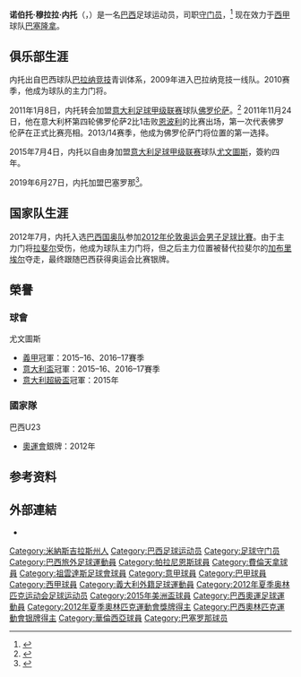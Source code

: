 {{noteta|G1=足球|G2=意甲|G3=南美球會|G4=uefa|G5=fcbarcelona
|T=zh-hans:内托;zh-hk:尼圖;zh-tw:内托;
|1=zh-hans:内托;zh-hk:尼圖;zh-tw:内托;
|2=zh-hans:加布里埃尔;zh-hk:基比爾;zh-tw:加布裡埃爾;
}}
{{Infobox football biography 
| name = 内托<br>Neto 
| image = Norberto Murara Neto 2019.jpg
| image_size = 
| fullname = Norberto Murara Neto 
| height = {{height|m=1.90}}<ref name="bio"/>
| birth_date = {{birth date and age|1989|7|19|mf=yes}}
| birth_place = {{flagicon|BRA}} [[巴西|巴西]][[阿拉沙|阿拉沙]] 
| currentclub  = [[巴塞隆拿足球會|巴塞隆拿]] 
| clubnumber = 13
| position = [[守门员_(足球)|守门员]]
| youthyears1 = 2007–2009
| youthclubs1 = [[帕拉尼恩斯體育會|帕拉尼恩斯]]
| years1 = 2009–2011
| years2 = 2011–2015
| years3 = 2015–2017
| years4 = 2017–2019
| years5 = 2019–
| clubs1 = [[帕拉尼恩斯體育會|帕拉尼恩斯]]
| clubs2 = [[佛罗伦萨足球俱乐部|佛罗伦萨]] 
| clubs3 = [[尤文图斯足球俱乐部|尤文图斯]] 
| clubs4 = [[巴伦西亚足球俱乐部|巴伦西亚]]
| clubs5 = [[巴塞隆拿足球會|巴塞隆拿]]
| caps1 = 36
| goals1 = 0
| caps2 = 72
| goals2 = 0
| caps3 = 11
| goals3 = 0
| caps4 = 67
| goals4 = 0
| caps5 = 5
| goals5 = 0
| nationalyears1 = 2012
| nationalteam1 = [[巴西23岁以下国家足球队|巴西U-23]]
| nationalcaps1 = 6
| nationalgoals1 = 0
| nationalyears2 = 2018–
| nationalteam2 = [[巴西国家足球队|巴西]]
| nationalcaps2 = 1
| nationalgoals2 = 0
| club-update = 2020年10月5日
| nationalteam-update = 2018年9月11日
| medaltemplates = {{MedalCountry|{{flagicon|BRA}} [[巴西|巴西]]}}
{{MedalSport|男子[[足球|足球]]}}
{{MedalCompetition|[[奧林匹克運動會|奧林匹克運動會]]}}
{{MedalSilver | [[2012年夏季奧林匹克運動會|2012年 倫敦]] | [[2012年夏季奧林匹克運動會足球比賽|團隊]]}}
}}
'''诺伯托·穆拉拉·内托'''（{{lang|pt|'''Norberto Murara Neto'''}}，{{bd|1989年|7月19日|catIdx=Neto}}）是一名[[巴西|巴西]]足球运动员，司职[[守门员_(足球)|守门员]]，<ref name="bio">{{Cite news|url=http://www.lancenet.com.br/minuto/Atletico-PR-Neto-Fiorentina_0_403159818.html|title=Neto deixa o Atlético-PR e acerta com a Fiorentina|work=Lance!|date=January 5, 2011|accessdate=January 6, 2011|language=pt|deadurl=yes|archiveurl=https://web.archive.org/web/20120401145059/http://www.lancenet.com.br/minuto/Atletico-PR-Neto-Fiorentina_0_403159818.html|archivedate=2012-04-01}}</ref> 现在效力于[[西班牙足球甲级联赛|西甲]]球队[[巴塞隆拿足球會|巴塞隆拿]]。

==俱乐部生涯==
内托出自巴西球队[[帕拉尼恩斯體育會|巴拉纳竞技]]青训体系，2009年进入巴拉纳竞技一线队。2010赛季，他成为球队的主力门将。

2011年1月8日，内托转会加盟[[意大利足球甲级联赛|意大利足球甲级联赛]]球队[[佛罗伦萨足球俱乐部|佛罗伦萨]]。<ref name="fiorentina">{{Cite news|url=http://www.globoesporte.globo.com/futebol/noticia/2011/01/neto-passa-nos-exames-e-e-confirmado-na-fiorentina.html|title=Neto passa nos exames e é confirmado na Fiorentina|work=Globo Esporte|date=January 8, 2011|accessdate=January 9, 2011|language=pt|archive-date=2014-02-22|archive-url=https://web.archive.org/web/20140222142758/http://globoesporte.globo.com/futebol/noticia/2011/01/neto-passa-nos-exames-e-e-confirmado-na-fiorentina.html|dead-url=no}}</ref> 2011年11月24日，他在意大利杯第四轮佛罗伦萨2比1击败[[恩波利足球俱乐部|恩波利]]的比赛出场，第一次代表佛罗伦萨在正式比赛亮相。2013/14赛季，他成为佛罗伦萨门将位置的第一选择。

2015年7月4日，内托以自由身加盟[[意大利足球甲级联赛|意大利足球甲级联赛]]球队[[尤文圖斯足球俱樂部|尤文圖斯]]，簽約四年。

2019年6月27日，内托加盟巴塞罗那<ref>{{Cite web|url=https://www.fcbarcelona.com/en/news/1257005/agreement-with-valencia-for-transfer-of-norberto-murara-neto|title=Agreement with Valencia for transfer of Norberto Murara 'Neto'|website=www.fcbarcelona.com|language=en|access-date=2019-06-27}}</ref>。

==国家队生涯==
2012年7月，内托入选[[巴西23岁以下国家足球队|巴西国奥队]]参加[[2012年伦敦奥运会|2012年伦敦奥运会]][[2012年夏季奧林匹克運動會男子足球比賽|男子足球比賽]]。由于主力门将[[拉斐尔·卡布拉尔·巴博萨|拉斐尔]]受伤，他成为球队主力门将，但之后主力位置被替代拉斐尔的[[加布里埃尔·瓦斯康塞洛斯·费雷拉|加布里埃尔]]夺走，最终跟随巴西获得奥运会比赛银牌。

== 榮譽 ==
=== 球會 ===
;{{flagicon|ITA}} 尤文圖斯
* [[義甲|義甲]]冠軍：2015–16、2016–17賽季
* [[意大利盃|意大利盃]]冠軍：2015–16、2016–17賽季
* [[意大利超級盃|意大利超級盃]]冠軍：2015年

=== 國家隊 ===
;{{flagicon|BRA}} 巴西U23
* [[2012年夏季奥林匹克运动会|奧運會]]銀牌：2012年

==参考资料==
{{reflist}}

==外部連結==
*{{Soccerway|89711}}

{{巴塞隆拿足球俱樂部球員名單}}
{{2012年奥运会男子足球巴西参赛名单}}
{{2015年美洲國家盃足球賽巴西參賽名單}}

{{DEFAULTSORT:Neto}}
[[Category:米納斯吉拉斯州人|Category:米納斯吉拉斯州人]]
[[Category:巴西足球运动员|Category:巴西足球运动员]]
[[Category:足球守门员|Category:足球守门员]]
[[Category:巴西旅外足球運動員|Category:巴西旅外足球運動員]]
[[Category:帕拉尼恩斯球員|Category:帕拉尼恩斯球員]]
[[Category:費倫天拿球員|Category:費倫天拿球員]]
[[Category:祖雲達斯足球會球員|Category:祖雲達斯足球會球員]]
[[Category:意甲球員|Category:意甲球員]]
[[Category:巴甲球員|Category:巴甲球員]]
[[Category:西甲球員|Category:西甲球員]]
[[Category:義大利外籍足球運動員|Category:義大利外籍足球運動員]]
[[Category:2012年夏季奥林匹克运动会足球运动员|Category:2012年夏季奥林匹克运动会足球运动员]]
[[Category:2015年美洲盃球員|Category:2015年美洲盃球員]]
[[Category:巴西奧運足球運動員|Category:巴西奧運足球運動員]]
[[Category:2012年夏季奧林匹克運動會獎牌得主|Category:2012年夏季奧林匹克運動會獎牌得主]]
[[Category:巴西奧林匹克運動會银牌得主|Category:巴西奧林匹克運動會银牌得主]]
[[Category:華倫西亞球員|Category:華倫西亞球員]]
[[Category:巴塞罗那球员|Category:巴塞罗那球员]]